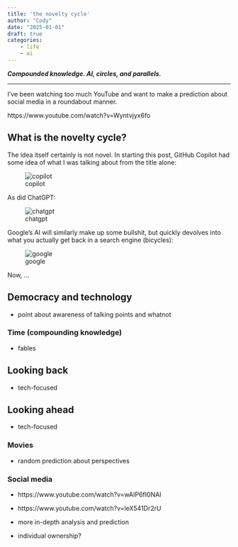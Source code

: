 ```yaml
---
title: 'the novelty cycle'
author: "Cody"
date: "2025-01-01"
draft: true
categories: 
    - life
    - ai
---
```


***Compounded knowledge. AI, circles, and parallels.***

---

I've been watching too much YouTube and want to make a prediction about social media in a roundabout manner.

https://www.youtube.com/watch?v=Wyntvjyx6fo

## What is the novelty cycle?

The idea itself certainly is not novel. In starting this post, GitHub Copilot had some idea of what I was talking about from the title alone:

![copilot](copilot.png)

As did ChatGPT:

![chatgpt](chatgpt.png)

Google's AI will similarly make up some bullshit, but quickly devolves into what you actually get back in a search engine (bicycles):

![google](google.png)

Now, ...

## Democracy and technology

- point about awareness of talking points and whatnot

### Time (compounding knowledge)

- fables

## Looking back

- tech-focused

## Looking ahead

- tech-focused

### Movies

- random prediction about perspectives

### Social media

- https://www.youtube.com/watch?v=wAIP6fI0NAI
- https://www.youtube.com/watch?v=leX541Dr2rU

- more in-depth analysis and prediction
- individual ownership?
